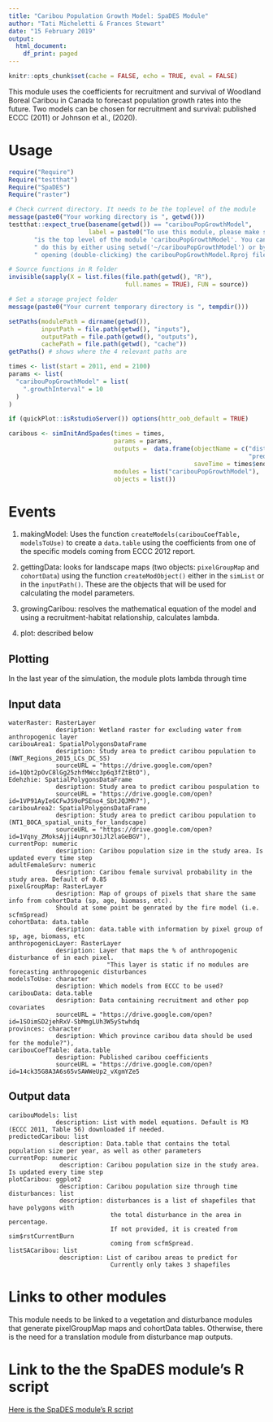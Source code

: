```yaml
---
title: "Caribou Population Growth Model: SpaDES Module"
author: "Tati Micheletti & Frances Stewart"
date: "15 February 2019"
output:
  html_document:
    df_print: paged
---
```


```r
knitr::opts_chunk$set(cache = FALSE, echo = TRUE, eval = FALSE)
```

This module uses the coefficients for recruitment and survival of Woodland Boreal Caribou in Canada to forecast population growth rates into the future. Two models can be chosen for recruitment and survival: published ECCC (2011) or Johnson et al., (2020).

# Usage

```r
require("Require")
Require("testthat")
Require("SpaDES")
Require("raster")

# Check current directory. It needs to be the toplevel of the module
message(paste0("Your working directory is ", getwd()))
testthat::expect_true(basename(getwd()) == "caribouPopGrowthModel", 
                      label = paste0("To use this module, please make sure your current directory ",
       "is the top level of the module 'caribouPopGrowthModel'. You can",
       " do this by either using setwd('~/caribouPopGrowthModel') or by",
       " opening (double-clicking) the caribouPopGrowthModel.Rproj file. "))

# Source functions in R folder
invisible(sapply(X = list.files(file.path(getwd(), "R"), 
                                full.names = TRUE), FUN = source))

# Set a storage project folder
message(paste0("Your current temporary directory is ", tempdir()))

setPaths(modulePath = dirname(getwd()),
         inputPath = file.path(getwd(), "inputs"), 
         outputPath = file.path(getwd(), "outputs"), 
         cachePath = file.path(getwd(), "cache"))
getPaths() # shows where the 4 relevant paths are

times <- list(start = 2011, end = 2100)
params <- list(
  "caribouPopGrowthModel" = list(
    ".growthInterval" = 10
  )
)

if (quickPlot::isRstudioServer()) options(httr_oob_default = TRUE)

caribous <- simInitAndSpades(times = times, 
                             params = params, 
                             outputs =  data.frame(objectName = c("disturbances",
                                                                  "predictedCaribou"),
                                                   saveTime = times$end),
                             modules = list("caribouPopGrowthModel"),
                             objects = list())
```

# Events

1. makingModel: Uses the function `createModels(caribouCoefTable, modelsToUse)` to create a `data.table` using the coefficients from one of the specific models coming from ECCC 2012 report.   

2. gettingData:  looks for landscape maps (two objects: `pixelGroupMap` and `cohortData`) using the function `createModObject()` either in the `simList` or in the `inputPath()`. These are the objects that will be used for calculating the model parameters.  

3. growingCaribou: resolves the mathematical equation of the model and using a recruitment-habitat relationship, calculates lambda.     

4. plot: described below

## Plotting

In the last year of the simulation, the module plots lambda through time

## Input data

    waterRaster: RasterLayer
                 desription: Wetland raster for excluding water from anthropogenic layer
    caribouArea1: SpatialPolygonsDataFrame
                 desription: Study area to predict caribou population to (NWT_Regions_2015_LCs_DC_SS)
                 sourceURL = "https://drive.google.com/open?id=1Qbt2pOvC8lGg25zhfMWcc3p6q3fZtBtO"),
    Edehzhie: SpatialPolygonsDataFrame
                 desription: Study area to predict caribou pospulation to
                 sourceURL = "https://drive.google.com/open?id=1VP91AyIeGCFwJS9oPSEno4_SbtJQJMh7"),
    caribouArea2: SpatialPolygonsDataFrame
                 desription: Study area to predict caribou population to (NT1_BOCA_spatial_units_for_landscape)
                 sourceURL = "https://drive.google.com/open?id=1Vqny_ZMoksAjji4upnr3OiJl2laGeBGV"),
    currentPop: numeric 
                 desription: Caribou population size in the study area. Is updated every time step
    adultFemaleSurv: numeric 
                 desription: Caribou female survival probability in the study area. Default of 0.85
    pixelGroupMap: RasterLayer
                 desription: Map of groups of pixels that share the same info from cohortData (sp, age, biomass, etc).
                 Should at some point be genrated by the fire model (i.e. scfmSpread)
    cohortData: data.table
                 desription: data.table with information by pixel group of sp, age, biomass, etc
    anthropogenicLayer: RasterLayer
                 desription: Layer that maps the % of anthropogenic disturbance of in each pixel. 
                               "This layer is static if no modules are forecasting anthropogenic disturbances
    modelsToUse: character 
                 desription: Which models from ECCC to be used?
    caribouData: data.table 
                 desription: Data containing recruitment and other pop covariates 
                 sourceURL = "https://drive.google.com/open?id=1SOimSD2jehRxV-SbMmgLUh3W5yStwhdq
    provinces: character 
                 desription: Which province caribou data should be used for the module?"),
    caribouCoefTable: data.table 
                 desription: Published caribou coefficients 
                 sourceURL = "https://drive.google.com/open?id=14ck35G8A3A6s65vSAWWeUp2_vXgmYZe5

## Output data

    caribouModels: list
                 description: List with model equations. Default is M3 (ECCC 2011, Table 56) downloaded if needed.
    predictedCaribou: list
                  description: Data.table that contains the total population size per year, as well as other parameters
    currentPop: numeric
                  description: Caribou population size in the study area. Is updated every time step
    plotCaribou: ggplot2
                  description: Caribou population size through time
    disturbances: list
                  description: disturbances is a list of shapefiles that have polygons with 
                                the total disturbance in the area in percentage.
                                If not provided, it is created from sim$rstCurrentBurn
                                coming from scfmSpread.
    listSACaribou: list
                  description: List of caribou areas to predict for
                                Currently only takes 3 shapefiles

# Links to other modules

This module needs to be linked to a vegetation and disturbance modules that generate pixelGroupMap maps and cohortData tables. Otherwise, there is the need for a translation module from disturbance map outputs.

# Link to the the SpaDES module's R script

[Here is the SpaDES module's R script](https://github.com/tati-micheletti/caribouPopGrowthModel/blob/master/caribouPopGrowthModel.R)

